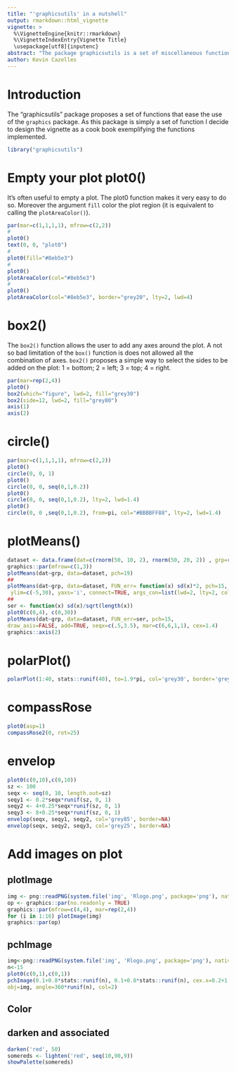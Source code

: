 ```yaml
---
title: "'graphicsutils' in a nutshell"
output: rmarkdown::html_vignette
vignette: >
  %\VignetteEngine{knitr::rmarkdown}
  %\VignetteIndexEntry{Vignette Title}
  \usepackage[utf8]{inputenc}
abstract: "The package graphicsutils is a set of miscellaneous functions to be used with the graphics library."
author: Kevin Cazelles
---
```


# Introduction

The "graphicsutils" package proposes a set of functions that ease the use of the `graphics` package. As this package is simply a set of function I decide to design the vignette as a cook book exemplifying the functions implemented.

```r
library("graphicsutils")
```

# Empty your plot plot0()

It's often useful to empty a plot. The plot0 function makes it very easy to do so. Moreover the argument `fill` color the plot region (it is equivalent to calling the `plotAreaColor()`).

```r
par(mar=c(1,1,1,1), mfrow=c(2,2))
#
plot0()
text(0, 0, "plot0")
#
plot0(fill="#8eb5e3")
#
plot0()
plotAreaColor(col="#8eb5e3")
#
plot0()
plotAreaColor(col="#8eb5e3", border="grey20", lty=2, lwd=4)
```

# box2()

The `box2()` function allows the user to add any axes around the plot. A not so bad limitation of the `box()` function is does not allowed all the combination of axes. `box2()` proposes a simple way to select the sides to be added on the plot: 1 = bottom; 2 = left; 3 = top; 4 = right.

```r
par(mar=rep(2,4))
plot0()
box2(which="figure", lwd=2, fill="grey30")
box2(side=12, lwd=2, fill="grey80")
axis(1)
axis(2)
```


# circle()

```r
par(mar=c(1,1,1,1), mfrow=c(2,2))
plot0()
circle(0, 0, 1)
plot0()
circle(0, 0, seq(0,1,0.2))
plot0()
circle(0, 0, seq(0,1,0.2), lty=2, lwd=1.4)
plot0()
circle(0, 0 ,seq(0,1,0.2), from=pi, col="#BBBBFF88", lty=2, lwd=1.4)
```


# plotMeans()


```r
dataset <- data.frame(dat=c(rnorm(50, 10, 2), rnorm(50, 20, 2)) , grp=rep(c('A','D'), each=50))
graphics::par(mfrow=c(1,3))
plotMeans(dat~grp, data=dataset, pch=19)
##
plotMeans(dat~grp, data=dataset, FUN_err= function(x) sd(x)*2, pch=15,
 ylim=c(-5,30), yaxs='i', connect=TRUE, args_con=list(lwd=2, lty=2, col='grey35'))
##
ser <- function(x) sd(x)/sqrt(length(x))
plot0(c(0,4), c(0,30))
plotMeans(dat~grp, data=dataset, FUN_err=ser, pch=15,
draw_axis=FALSE, add=TRUE, seqx=c(.5,3.5), mar=c(6,6,1,1), cex=1.4)
graphics::axis(2)
```

# polarPlot()

```r
polarPlot(1:40, stats::runif(40), to=1.9*pi, col='grey30', border='grey80')
```

# compassRose

```r
plot0(asp=1)
compassRose2(0, rot=25)
```


# envelop

```r
plot0(c(0,10),c(0,10))
sz <- 100
seqx <- seq(0, 10, length.out=sz)
seqy1 <- 0.2*seqx*runif(sz, 0, 1)
seqy2 <- 4+0.25*seqx*runif(sz, 0, 1)
seqy3 <- 8+0.25*seqx*runif(sz, 0, 1)
envelop(seqx, seqy1, seqy2, col='grey85', border=NA)
envelop(seqx, seqy2, seqy3, col='grey25', border=NA)
```



# Add images on plot


## plotImage

```r
img <- png::readPNG(system.file('img', 'Rlogo.png', package='png'), native=TRUE)
op <- graphics::par(no.readonly = TRUE)
graphics::par(mfrow=c(4,4), mar=rep(2,4))
for (i in 1:16) plotImage(img)
graphics::par(op)
```

## pchImage

```r
img<-png::readPNG(system.file('img', 'Rlogo.png', package='png'), native=TRUE)
n<-15
plot0(c(0,1),c(0,1))
pchImage(0.1+0.8*stats::runif(n), 0.1+0.8*stats::runif(n), cex.x=0.2+1.6*stats::runif(n),
obj=img, angle=360*runif(n), col=2)
```


## Color

## darken and associated

```r
darken('red', 50)
somereds <- lighten('red', seq(10,90,9))
showPalette(somereds)
```
